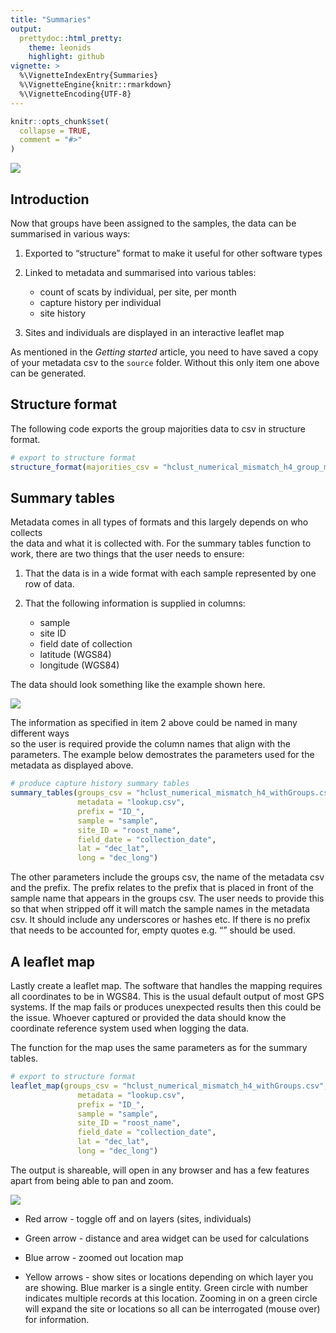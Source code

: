 ```yaml
---
title: "Summaries"
output: 
  prettydoc::html_pretty:
    theme: leonids
    highlight: github
vignette: >
  %\VignetteIndexEntry{Summaries}
  %\VignetteEngine{knitr::rmarkdown}
  %\VignetteEncoding{UTF-8}
---
```


```r
knitr::opts_chunk$set(
  collapse = TRUE,
  comment = "#>"
)
```
![](plots/scatmatch_logo.png)

## Introduction
Now that groups have been assigned to the samples, the data can be summarised in 
various ways:

1. Exported to "structure" format to make it useful for other software types

2. Linked to metadata and summarised into various tables:
    + count of scats by individual, per site, per month
    + capture history per individual
    + site history
    
3. Sites and individuals are displayed in an interactive leaflet map

As mentioned in the *Getting started* article, you need to have saved a copy of 
your metadata csv to the `source` folder. Without this only item one above can 
be generated.

## Structure format
The following code exports the group majorities data to csv in structure format.
```r
# export to structure format
structure_format(majorities_csv = "hclust_numerical_mismatch_h4_group_majorities_and_ties.csv")
```

## Summary tables
Metadata comes in all types of formats and this largely depends on who collects  
the data and what it is collected with. For the summary tables function to 
work, there are two things that the user needs to ensure:

1. That the data is in a wide format with each sample represented by one row of 
data.

2. That the following information is supplied in columns:
    + sample
    + site ID
    + field date of collection
    + latitude (WGS84)
    + longitude (WGS84)
    
The data should look something like the example shown here.

![](plots/meta.png)


The information as specified in item 2 above could be named in many different ways  
so the user is required provide the column names that align with the parameters. 
The example below demostrates the parameters used for the metadata as displayed 
above.
```r
# produce capture history summary tables
summary_tables(groups_csv = "hclust_numerical_mismatch_h4_withGroups.csv", 
               metadata = "lookup.csv", 
               prefix = "ID_", 
               sample = "sample", 
               site_ID = "roost_name", 
               field_date = "collection_date", 
               lat = "dec_lat", 
               long = "dec_long")
```
 The other parameters include the groups csv, the name of the metadata csv and 
 the prefix. The prefix relates to the prefix that is placed in front of the 
 sample name that appears in the groups csv. The user needs to provide this so 
 that when stripped off it will match the sample names in the metadata csv. It 
 should include any underscores or hashes etc. If there is no prefix that needs 
 to be accounted for, empty quotes e.g. "" should be used.
 
## A leaflet map
 Lastly create a leaflet map. The software that handles the mapping requires all 
 coordinates to be in WGS84. This is the usual default output of most GPS systems. 
 If the map fails or produces unexpected results then this could be the issue. 
 Whoever captured or provided the data should know the coordinate reference system 
 used when logging the data.
 
 The function for the map uses the same parameters as for the summary tables.
```r
# export to structure format
leaflet_map(groups_csv = "hclust_numerical_mismatch_h4_withGroups.csv", 
               metadata = "lookup.csv", 
               prefix = "ID_", 
               sample = "sample", 
               site_ID = "roost_name", 
               field_date = "collection_date", 
               lat = "dec_lat", 
               long = "dec_long")
```

The output is shareable, will open in any browser and has a few features apart 
from being able to pan and zoom.

![](plots/map.png)


* Red arrow - toggle off and on layers (sites, individuals)

* Green arrow - distance and area widget can be used for calculations

* Blue arrow - zoomed out location map

* Yellow arrows - show sites or locations depending on which layer you are showing. 
Blue marker is a single entity. Green circle with number indicates multiple 
records at this location. Zooming in on a green circle will expand the 
site or locations so all can be interrogated (mouse over) for information.
